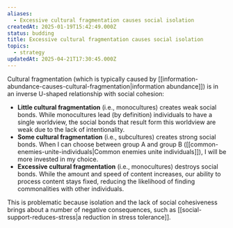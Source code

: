 ```yaml
---
aliases:
  - Excessive cultural fragmentation causes social isolation
createdAt: 2025-01-19T15:42:49.000Z
status: budding
title: Excessive cultural fragmentation causes social isolation
topics:
  - strategy
updatedAt: 2025-04-21T17:30:45.000Z
---
```

Cultural fragmentation (which is typically caused by [[information-abundance-causes-cultural-fragmentation|information abundance]]) is in an inverse U-shaped relationship with social cohesion:

- **Little cultural fragmentation** (i.e., monocultures) creates weak social bonds. While monocultures lead (by definition) individuals to have a single worldview, the social bonds that result form this worldview are weak due to the lack of intentionality.
- **Some cultural fragmentation** (i.e., subcultures) creates strong social bonds. When I can choose between group A and group B ([[common-enemies-unite-individuals|Common enemies unite individuals]]), I will be more invested in my choice.
- **Excessive cultural fragmentation** (i.e., monocultures) destroys social bonds. While the amount and speed of content increases, our ability to process content stays fixed, reducing the likelihood of finding commonalities with other individuals.

This is problematic because isolation and the lack of social cohesiveness brings about a number of negative consequences, such as [[social-support-reduces-stress|a reduction in stress tolerance]].
